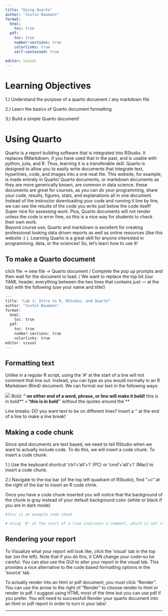 ```yaml
---
title: "Using Quarto"
author: "Justin Baumann"
format: 
  html:
    toc: true
  pdf:
    toc: true
    number-sections: true
    colorlinks: true
    self-contained: true

editor: visual
---
```


# **Learning Objectives**

1.) Understand the purpose of a quarto document / any markdown file\

2.) Learn the basics of Quarto document formatting\

3.) Build a simple Quarto document!\

# **Using Quarto**

Quarto is a report building software that is integrated into RStudio. It replaces RMarkdown, if you have used that in the past, and is usable with python, julia, and R. Thus, learning it is a transferable skill. Quarto is designed to allow you to easily write documents that integrate text, hyperlinks, code, and images into a one neat file. This website, for example, is made entirely in Quarto! Quarto documents, or markdown documents as they are more generically known, are common in data science. these documents are great for courses, as you can do your programming, share your code, results, figures, stats, and explanations all in one document. Instead of the instructor downloading your code and running it line by line, we can see the results of the code you write just below the code itself! Super nice for assessing work. Plus, Quarto documents will not render unless the code is error free, so this is a nice way for students to check their own work.\
Beyond course use, Quarto and markdown is excellent for creating professional looking data driven reports as well as online resources (like this website :) ). Learning Quarto is a great skill for anyone interested in programming, data, or the sciences! So, let's learn how to use it!\

## To make a Quarto document

click file -\> new file -\> Quarto document / Complete the pop up prompts and then wait for the document to load. / We want to replace the top bit (our YAML header, everything between the two lines that contains just --- at the top) with the following (use your name and title!)

```r
---
title: "Lab 1: Intro to R, RStudio, and Quarto"
author: "Justin Baumann"
format: 
  html:
    toc: true
  pdf:
    toc: true
    number-sections: true
    colorlinks: true
editor: visual
---

```

## **Formatting text**

Unlike in a regular R script, using the '\#' at the start of a line will not comment that line out. Instead, you can type as you would normally in an R Markdown (Rmd) document. We can format our text in the following ways:

![](images/RMD_formatting.png) Bold: '**' on either end of a word, phrase, or line will make it bold!** this is in bold\*\* ='**'this is in bold'**' without the quotes around the \*\*\

Line breaks: DO you want text to be on different lines? Insert a '' at the end of a line to make a line break!

## **Making a code chunk**

Since qmd documents are text based, we need to tell RStudio when we want to actually include code. To do this, we will insert a code chunk. To insert a code chunk:\

1.) Use the keyboard shortcut 'ctrl'+'alt'+'i' (PC) or 'cmd'+'alt'+'i' (Mac) to insert a code chunk.\

2.) Navigate to the top bar (of the top left quadrant of RStudio), find "+c" at the right of the bar to insert an R code chink.

Once you have a code chunk inserted you will notice that the background of the chunk is gray instead of your default background color (white or black if you are in dark mode)

```r
#this is an example code chunk

# Using '#' at the start of a line indicates a comment, which is not runnable code!
```

## **Rendering your report**

To Visualize what your report will look like, click the 'visual' tab in the top bar (on the left). Note that if you do this, it CAN change your code--so be careful. You can also use the GUI to alter your report in the visual tab. This provides a nice alternative to the code based formatting options in the 'source' tab.\

To actually render into an html or pdf document, you must click "Render". You can use the arrow to the right of "Render" to choose render to html or render to pdf. I suggest using HTML most of the time but you can use pdf if you prefer. You will need to successfull Render your quarto document into an html or pdf report in order to turn in your labs! 

------------------------------------------------------------------------
